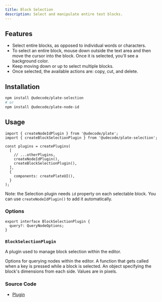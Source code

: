 ```yaml
---
title: Block Selection
description: Select and manipulate entire text blocks.
---
```


<ComponentPreview name="playground-demo" id="blockselection" />

## Features

- Select entire blocks, as opposed to individual words or characters.
- To select an entire block, mouse down outside the text area and then move the cursor into the block. Once it is selected, you'll see a background color.
- Keep moving down or up to select multiple blocks.
- Once selected, the available actions are: copy, cut, and delete.

## Installation

```bash
npm install @udecode/plate-selection
# or
npm install @udecode/plate-node-id
```

## Usage

```tsx
import { createNodeIdPlugin } from '@udecode/plate';
import { createBlockSelectionPlugin } from '@udecode/plate-selection';

const plugins = createPlugins(
  [
    // ...otherPlugins,
    createNodeIdPlugin(),
    createBlockSelectionPlugin(),
  ],
  {
    components: createPlateUI(),
  }
);
```

Note: the Selection plugin needs `id` property on each selectable block. You can use `createNodeIdPlugin()` to add it automatically.

[//]: # '### Styling'
[//]: #
[//]: # 'You can style the selection area by using the `slate-selection-area` class:'
[//]: #
[//]: # '```css'
[//]: # '.slate-selection-area {'
[//]: # '  background: #4f90f22d;'
[//]: # '  border: 1px solid #4f90f2;'
[//]: # '}'
[//]: # '```'

### Options

```tsx
export interface BlockSelectionPlugin {
  query?: QueryNodeOptions;
}
```

### `BlockSelectionPlugin`

A plugin used to manage block selection within the editor.

<APIParameters>
  <APIItem name="query" type="QueryNodeOptions" optional>
    Options for querying nodes within the editor.
  </APIItem>
  <APIItem name="onKeyDownSelecting" type="(e: KeyboardEvent) => void" optional>
    A function that gets called when a key is pressed while a block is selected.
  </APIItem>
  <APIItem
    name="sizes"
    type="{ left?: number; top?: number; bottom?: number; right?: number; }"
    optional
  >
    An object specifying the block's dimensions from each side. Values are in
    pixels.
  </APIItem>
</APIParameters>

### Source Code

- [Plugin](https://github.com/udecode/plate/blob/main/packages/selection/src)
